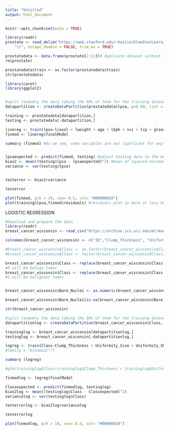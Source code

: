 ---
title: "Untitled"
output: html_document
---

```{r setup, include=FALSE}
knitr::opts_chunk$set(echo = TRUE)
```

```{r}
library(readr)
prostate <- read_delim("https://web.stanford.edu/~hastie/ElemStatLearn/datasets/prostate.data", 
    "\t", escape_double = FALSE, trim_ws = TRUE)

prostatedata <- data.frame(prostate[2:11])# duplicate dataset without the first column
rm(prostate)

prostatedata$train <- as.factor(prostatedata$train)
str(prostatedata)
```

```{r}
library(caret)
library(ggplot2)


#split randomly the data taking the 60% of them for the training dataset
datapartition <- createDataPartition(prostatedata$lpsa, p=0.60, list = FALSE)

training <- prostatedata[datapartition,]
testing <- prostatedata[-datapartition,]

linereg <- train(lpsa~lcavol + lweight + age + lbph + svi + lcp + gleason + pgg45, method = "lm", data=training)
finmod <- linereg$finalModel

summary (finmod) #As we see, some variables are not signficant for explain this model we could make another one just with the significant variables, but as we are taking a part of our data randomly each time we make a new model the significance of the variables for the model will change, because of the variance.


lpsaexpected <- predict(finmod, testing) #adjust testing data to the model
bias2 <- mean((testing$lpsa - lpsaexpected)^2) #mean of squared minimums
variance <- var(testing$lpsa)


testerror <- bias2+variance 

testerror

plot(finmod, pch = 19, cex= 0.5, col= "#00000010")
plot(training$lpsa,finmod$residuals) #residuals plot is more or less homogeneus

```





LOGISTIC REGRESSION

```{r}
#Download and prepare the data
library(readr)
breast_cancer_wisconsin <- read_csv("https://archive.ics.uci.edu/ml/machine-learning-databases/breast-cancer-wisconsin/breast-cancer-wisconsin.data", col_names = FALSE)

colnames(breast_cancer_wisconsin) <- c("ID","Clump_Thickness", "Uniformity_Size", "Uniformity_Shape",  "Marginal_Adhesion", "Epithelial_Size", "Bare_Nuclei", "Bland_Chromatin", "Normal_Nucleoli", "Mitoses", "Class")

#breast_cancer_wisconsin$Class <- as.factor(breast_cancer_wisconsin$Class)
#breast_cancer_wisconsin$Class <- factor(breast_cancer_wisconsin$Class, levels = c("2" , "4"), labels = c("benign", "malignant"))

breast_cancer_wisconsin$Class <- replace(breast_cancer_wisconsin$Class,breast_cancer_wisconsin$Class == 2, 0) 
#0 will be benign tumor
breast_cancer_wisconsin$Class <- replace(breast_cancer_wisconsin$Class,breast_cancer_wisconsin$Class == 4, 1) 
#1 will be malignant tumor


breast_cancer_wisconsin$Bare_Nuclei <- as.numeric(breast_cancer_wisconsin$Bare_Nuclei)

breast_cancer_wisconsin$Bare_Nuclei[is.na(breast_cancer_wisconsin$Bare_Nuclei)]<-3.545

str(breast_cancer_wisconsin)
```

```{r}
#split randomly the data taking the 50% of them for the training dataset
datapartitionlog <- createDataPartition(breast_cancer_wisconsin$Class, p=0.50, list = FALSE)

traininglog <- breast_cancer_wisconsin[datapartitionlog,]
testinglog <- breast_cancer_wisconsin[-datapartitionlog,]

logreg <- train(Class~Clump_Thickness + Uniformity_Size + Uniformity_Shape + Marginal_Adhesion + Epithelial_Size + Bare_Nuclei + Bland_Chromatin + Normal_Nucleoli + Mitoses, method = "glm", data=traininglog, )
#family = "binomial"??

summary (logreg)

#glm(traininglog$Class~traininglog$Clump_Thickness + traininglog$Uniformity_Size + traininglog$Uniformity_Shape + traininglog$Marginal_Adhesion + traininglog$Epithelial_Size + traininglog$Bare_Nuclei + traininglog$Bland_Chromatin + traininglog$Normal_Nucleoli + traininglog$Mitoses, )

finmodlog <- logreg$finalModel

Classexpected <- predict(finmodlog, testinglog) 
bias2log <- mean((testinglog$Class - Classexpected)^2)
variancelog <- var(testinglog$Class)

testerrorlog <- bias2log+variancelog 

testerrorlog

plot(finmodlog, pch = 19, cex= 0.5, col= "#00000010")
```




